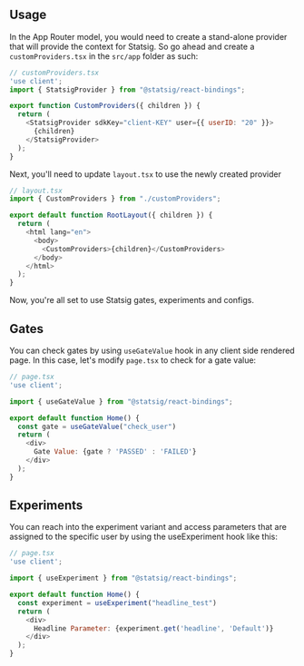 ## Usage

In the App Router model, you would need to create a stand-alone provider that will provide the context for Statsig.  So go ahead and create a `customProviders.tsx` in the `src/app` folder as such:

```js
// customProviders.tsx
'use client';
import { StatsigProvider } from "@statsig/react-bindings";

export function CustomProviders({ children }) {
  return (
    <StatsigProvider sdkKey="client-KEY" user={{ userID: "20" }}>
      {children}
    </StatsigProvider>
  );
}
```

Next, you'll need to update `layout.tsx` to use the newly created provider

```js
// layout.tsx
import { CustomProviders } from "./customProviders";

export default function RootLayout({ children }) {
  return (
    <html lang="en">
      <body>
        <CustomProviders>{children}</CustomProviders>
      </body>
    </html>
  );
}
```

Now, you're all set to use Statsig gates, experiments and configs.

## Gates

You can check gates by using `useGateValue` hook in any client side rendered page.  In this case, let's modify `page.tsx` to check for a gate value:

```js
// page.tsx
'use client';

import { useGateValue } from "@statsig/react-bindings";

export default function Home() {
  const gate = useGateValue("check_user")
  return (
    <div>
      Gate Value: {gate ? 'PASSED' : 'FAILED'}
    </div>
  );
}
```

## Experiments

You can reach into the experiment variant and access parameters that are assigned to the specific user by using the useExperiment hook like this:

```js
// page.tsx
'use client';

import { useExperiment } from "@statsig/react-bindings";

export default function Home() {
  const experiment = useExperiment("headline_test")
  return (
    <div>
      Headline Parameter: {experiment.get('headline', 'Default')}
    </div>
  );
}
```